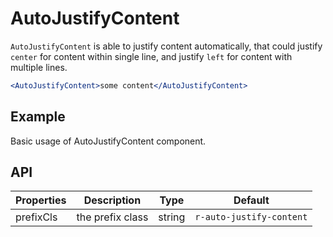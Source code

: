 # AutoJustifyContent

`AutoJustifyContent` is able to justify content automatically, that could justify `center` for content within single line, and justify `left` for content with multiple lines.

```jsx
<AutoJustifyContent>some content</AutoJustifyContent>
```

## Example

Basic usage of AutoJustifyContent component.

<Demo src="../../components/auto-justify-content/demo/Example.tsx" />

## API

Properties | Description | Type | Default
-----------|------------|------|--------
| prefixCls | the prefix class | string | `r-auto-justify-content` |
